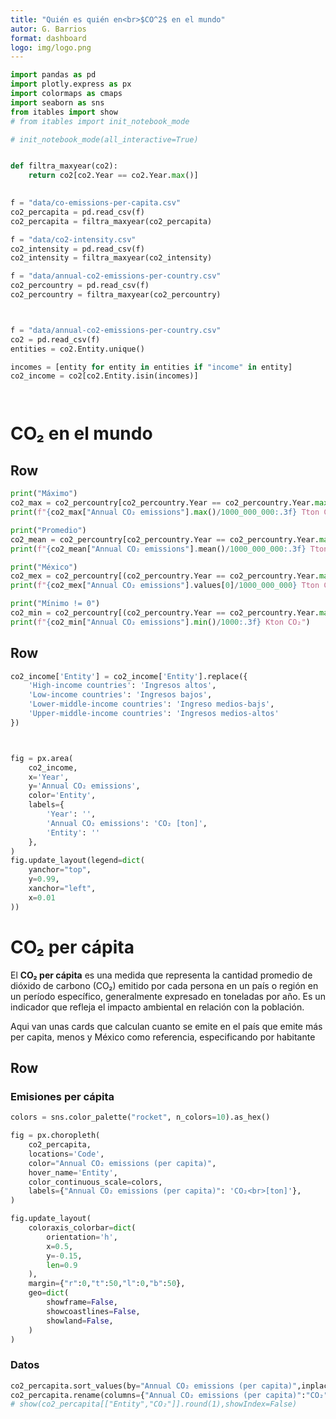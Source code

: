 ```yaml
---
title: "Quién es quién en<br>$CO^2$ en el mundo"
autor: G. Barrios
format: dashboard
logo: img/logo.png
---
```


```python

import pandas as pd
import plotly.express as px
import colormaps as cmaps
import seaborn as sns
from itables import show
# from itables import init_notebook_mode

# init_notebook_mode(all_interactive=True)


def filtra_maxyear(co2):
    return co2[co2.Year == co2.Year.max()]

 
f = "data/co-emissions-per-capita.csv"
co2_percapita = pd.read_csv(f)
co2_percapita = filtra_maxyear(co2_percapita)

f = "data/co2-intensity.csv"
co2_intensity = pd.read_csv(f)
co2_intensity = filtra_maxyear(co2_intensity)

f = "data/annual-co2-emissions-per-country.csv"
co2_percountry = pd.read_csv(f)
co2_percountry = filtra_maxyear(co2_percountry)



f = "data/annual-co2-emissions-per-country.csv"
co2 = pd.read_csv(f)
entities = co2.Entity.unique()

incomes = [entity for entity in entities if "income" in entity]
co2_income = co2[co2.Entity.isin(incomes)]




```

# CO₂ en el mundo

## Row {height="15%"}

::: {.card}
```python
print("Máximo")
co2_max = co2_percountry[co2_percountry.Year == co2_percountry.Year.max()]
print(f"{co2_max["Annual CO₂ emissions"].max()/1000_000_000:.3f} Tton CO₂")
```

:::

::: {.card}
```python
print("Promedio")
co2_mean = co2_percountry[co2_percountry.Year == co2_percountry.Year.max()]
print(f"{co2_mean["Annual CO₂ emissions"].mean()/1000_000_000:.3f} Tton CO₂")
```
:::

::: {.card}
```python
print("México")
co2_mex = co2_percountry[(co2_percountry.Year == co2_percountry.Year.max()) & (co2.Entity=="Mexico")]
print(f"{co2_mex["Annual CO₂ emissions"].values[0]/1000_000_000} Tton CO₂")
```
:::


::: {.card}
```python
print("Mínimo != 0")
co2_min = co2_percountry[(co2_percountry.Year == co2_percountry.Year.max()) & (co2["Annual CO₂ emissions"]>0)]
print(f"{co2_min["Annual CO₂ emissions"].min()/1000:.3f} Kton CO₂")
```
:::



## Row 


```python
co2_income['Entity'] = co2_income['Entity'].replace({
    'High-income countries': 'Ingresos altos',
    'Low-income countries': 'Ingresos bajos',
    'Lower-middle-income countries': 'Ingreso medios-bajs',
    'Upper-middle-income countries': 'Ingresos medios-altos'
})



fig = px.area(
    co2_income, 
    x='Year', 
    y='Annual CO₂ emissions', 
    color='Entity', 
    labels={
        'Year': '', 
        'Annual CO₂ emissions': 'CO₂ [ton]',
        'Entity': ''
    },
)
fig.update_layout(legend=dict(
    yanchor="top",
    y=0.99,
    xanchor="left",
    x=0.01
))


```





# CO₂ per cápita
El **CO₂ per cápita**  es una medida que representa la cantidad promedio de dióxido de carbono (CO₂) emitido por cada persona en un país o región en un período específico, generalmente expresado en toneladas por año. Es un indicador que refleja el impacto ambiental en relación con la población.

Aqui van unas cards que calculan cuanto se emite en el país que emite más per capita, menos y México como referencia, especificando por habitante

## Row

### Emisiones per cápita {width=75%}

```python

colors = sns.color_palette("rocket", n_colors=10).as_hex()

fig = px.choropleth(
    co2_percapita, 
    locations='Code', 
    color="Annual CO₂ emissions (per capita)",  
    hover_name='Entity', 
    color_continuous_scale=colors,  
    labels={"Annual CO₂ emissions (per capita)": 'CO₂<br>[ton]'},
)

fig.update_layout(
    coloraxis_colorbar=dict(
        orientation='h',  
        x=0.5,  
        y=-0.15,  
        len=0.9
    ),
    margin={"r":0,"t":50,"l":0,"b":50}, 
    geo=dict(
        showframe=False,  
        showcoastlines=False,  
        showland=False, 
    )
)


```


### Datos {width=25%}

```python
co2_percapita.sort_values(by="Annual CO₂ emissions (per capita)",inplace=True, ascending=False)
co2_percapita.rename(columns={"Annual CO₂ emissions (per capita)":"CO₂"},inplace=True)
# show(co2_percapita[["Entity","CO₂"]].round(1),showIndex=False)
```

